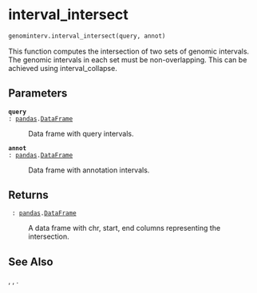 # interval_intersect { #genominterv.interval_intersect }

```python
genominterv.interval_intersect(query, annot)
```

This function computes the intersection of two sets of genomic intervals. The genomic intervals
in each set must be non-overlapping. This can be achieved using interval_collapse.

## Parameters {.doc-section .doc-section-parameters}

<code>[**query**]{.parameter-name} [:]{.parameter-annotation-sep} [[pandas](`pandas`).[DataFrame](`pandas.DataFrame`)]{.parameter-annotation}</code>

:   Data frame with query intervals.

<code>[**annot**]{.parameter-name} [:]{.parameter-annotation-sep} [[pandas](`pandas`).[DataFrame](`pandas.DataFrame`)]{.parameter-annotation}</code>

:   Data frame with annotation intervals.

## Returns {.doc-section .doc-section-returns}

<code>[]{.parameter-name} [:]{.parameter-annotation-sep} [[pandas](`pandas`).[DataFrame](`pandas.DataFrame`)]{.parameter-annotation}</code>

:   A data frame with chr, start, end columns representing the intersection.

## See Also {.doc-section .doc-section-see-also}

[](`genominterv.interval_diff`), [](`genominterv.interval_union`), [](`genominterv.interval_collapse`).